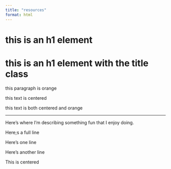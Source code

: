 ```yaml
---
title: "resources"
format: html
---
```


<h1>this is an h1 element</h1>

<h1 class="title">this is an h1 element with the title class</h1>

<p class="orange-text">this paragraph is orange</p>

<p class="center-text">this text is centered</p>

<p class="center-text orange-text">this text is both centered and orange</p>

---

Here's where I'm describing [something fun]{.orange-text} that I enjoy doing.

[Here;s a full line]{.orange-text}

::: {.orange-text}
Here's one line

Here's another line
:::

::: {.center-text}
This is centered
:::

